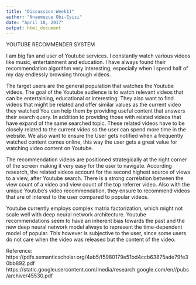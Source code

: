 ---
title: "Discussion Week11"
author: "Nnaemezue Obi-Eyisi"
date: "April 18, 2017"
output: html_document
---

YOUTUBE RECOMMENDER SYSTEM

I am big fan and user of Youtube services. I constantly watch various videos like music, entertainment and education. I have always found their recommendation algorithm very interesting, especially when I spend half of my day endlessly browsing through videos.

The target users are the general population that watches the Youtube videos. 
The goal of the Youtube audience is to watch relevant videos that can be entertaining, educational or interesting. They also want to find videos that might be related and offer similar values as the current video they watched
You can help them by providing useful content that answers their search query. In addition to providing those with related videos that have expand of the same searched topic. These related videos have to be closely related to the current video so the user can spend more time in the website. We also want to ensure the User gets notified when a frequently watched content comes online, this way the user gets a great value for watching video content on Youtube.

The recommendation videos are positioned strategically at the right corner of the screen making it very easy for the user to navigate. According research, the related videos account for the second highest source of views to a view, after Youtube search.  There is a strong correlation between the view count of a video and view count of the top referrer video. Also with the unique Youtube's video recommendation, they ensure to recommend videos that are of interest to the user compared to popular videos.

Youtube currently employs complex matrix factorization, which might not scale well with deep neural network architecture. Youtube recommendations seem to have an inherent bias towards the past and the new deep neural network model always to represent the time-dependent model of popular. This however is subjective to the user, since some users do not care when the video was released but the content of the video.

Reference:
 https://pdfs.semanticscholar.org/4ab5/f5980179e51bd4ccb63875ade79fe30bb892.pdf
https://static.googleusercontent.com/media/research.google.com/en//pubs/archive/45530.pdf
